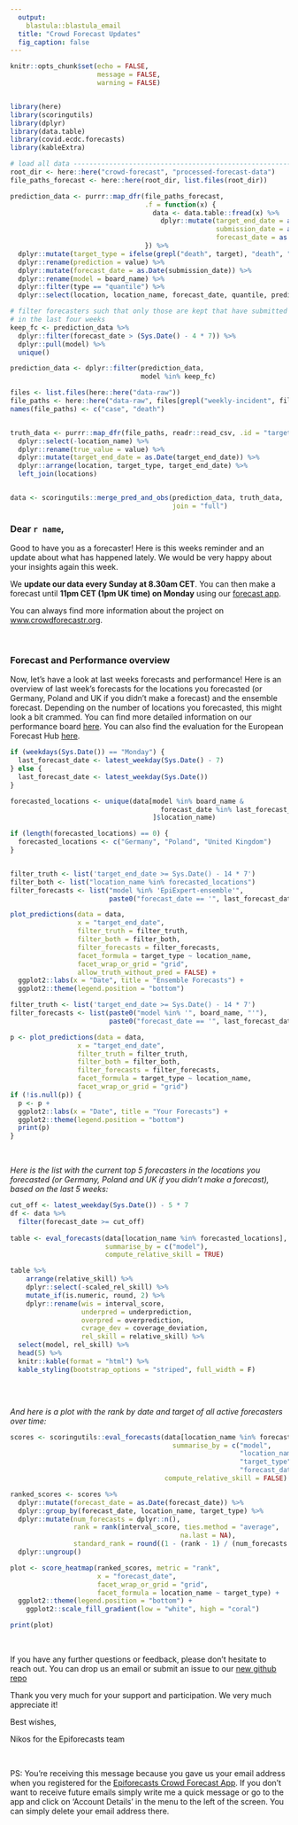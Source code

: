 ```yaml
---
  output: 
    blastula::blastula_email
  title: "Crowd Forecast Updates"
  fig_caption: false
---
```


```r

knitr::opts_chunk$set(echo = FALSE, 
                      message = FALSE, 
                      warning = FALSE)


library(here)
library(scoringutils)
library(dplyr)
library(data.table)
library(covid.ecdc.forecasts)
library(kableExtra)
```


```r
# load all data ----------------------------------------------------------------
root_dir <- here::here("crowd-forecast", "processed-forecast-data")
file_paths_forecast <- here::here(root_dir, list.files(root_dir))

prediction_data <- purrr::map_dfr(file_paths_forecast, 
                                  .f = function(x) {
                                    data <- data.table::fread(x) %>%
                                      dplyr::mutate(target_end_date = as.Date(target_end_date), 
                                                    submission_date = as.Date(submission_date), 
                                                    forecast_date = as.Date(forecast_date))
                                  }) %>%
  dplyr::mutate(target_type = ifelse(grepl("death", target), "death", "case")) %>%
  dplyr::rename(prediction = value) %>%
  dplyr::mutate(forecast_date = as.Date(submission_date)) %>%
  dplyr::rename(model = board_name) %>%
  dplyr::filter(type == "quantile") %>%
  dplyr::select(location, location_name, forecast_date, quantile, prediction, model, target_end_date, horizon, target, target_type)

# filter forecasters such that only those are kept that have submitted forecasts
# in the last four weeks
keep_fc <- prediction_data %>%
  dplyr::filter(forecast_date > (Sys.Date() - 4 * 7)) %>%
  dplyr::pull(model) %>%
  unique()

prediction_data <- dplyr::filter(prediction_data, 
                                 model %in% keep_fc)

files <- list.files(here::here("data-raw"))
file_paths <- here::here("data-raw", files[grepl("weekly-incident", files)])
names(file_paths) <- c("case", "death")


truth_data <- purrr::map_dfr(file_paths, readr::read_csv, .id = "target_type") %>%
  dplyr::select(-location_name) %>%
  dplyr::rename(true_value = value) %>%
  dplyr::mutate(target_end_date = as.Date(target_end_date)) %>%
  dplyr::arrange(location, target_type, target_end_date) %>%
  left_join(locations)


data <- scoringutils::merge_pred_and_obs(prediction_data, truth_data, 
                                         join = "full")

```


### Dear `r name`,

Good to have you as a forecaster! Here is this weeks reminder and an update about what has happened lately. We would be very happy about your insights again this week. 

We **update our data every Sunday at 8.30am CET**. You can then make a forecast until **11pm CET (1pm UK time) on Monday** using our [forecast app](https://cmmid-lshtm.shinyapps.io/crowd-forecast/).

You can always find more information about the project on [www.crowdforecastr.org](https://www.crowdforecastr.org). 

<br>

### Forecast and Performance overview

Now, let's have a look at last weeks forecasts and performance! Here is an overview of last week's forecasts for the locations you forecasted (or Germany, Poland and UK if you didn’t make a forecast) and the ensemble forecast. Depending on the number of locations you forecasted, this might look a bit crammed. You can find more detailed information on our performance board [here](https://epiforecasts.io/europe-covid-forecast). You can also find the evaluation for the European Forecast Hub [here](https://covid19forecasthub.eu/reports.html). 


```r

if (weekdays(Sys.Date()) == "Monday") {
  last_forecast_date <- latest_weekday(Sys.Date() - 7)
} else {
  last_forecast_date <- latest_weekday(Sys.Date())
}

forecasted_locations <- unique(data[model %in% board_name & 
                                      forecast_date %in% last_forecast_date
                                    ]$location_name)

if (length(forecasted_locations) == 0) {
  forecasted_locations <- c("Germany", "Poland", "United Kingdom")
}


filter_truth <- list('target_end_date >= Sys.Date() - 14 * 7')
filter_both <- list("location_name %in% forecasted_locations")
filter_forecasts <- list("model %in% 'EpiExpert-ensemble'", 
                         paste0("forecast_date == '", last_forecast_date, "'"))

plot_predictions(data = data, 
                 x = "target_end_date",
                 filter_truth = filter_truth, 
                 filter_both = filter_both,
                 filter_forecasts = filter_forecasts,
                 facet_formula = target_type ~ location_name, 
                 facet_wrap_or_grid = "grid", 
                 allow_truth_without_pred = FALSE) + 
  ggplot2::labs(x = "Date", title = "Ensemble Forecasts") + 
  ggplot2::theme(legend.position = "bottom")

filter_truth <- list('target_end_date >= Sys.Date() - 14 * 7')
filter_forecasts <- list(paste0("model %in% '", board_name, "'"), 
                         paste0("forecast_date == '", last_forecast_date, "'"))

p <- plot_predictions(data = data, 
                 x = "target_end_date",
                 filter_truth = filter_truth, 
                 filter_both = filter_both,
                 filter_forecasts = filter_forecasts,
                 facet_formula = target_type ~ location_name, 
                 facet_wrap_or_grid = "grid") 
if (!is.null(p)) {
  p <- p + 
  ggplot2::labs(x = "Date", title = "Your Forecasts") + 
  ggplot2::theme(legend.position = "bottom")
  print(p)
}


```

<br>

*Here is the list with the current top 5 forecasters in the locations you forecasted (or Germany, Poland and UK if you didn't make a forecast), based on the last 5 weeks: *

```r
cut_off <- latest_weekday(Sys.Date()) - 5 * 7
df <- data %>%
  filter(forecast_date >= cut_off)
  
table <- eval_forecasts(data[location_name %in% forecasted_locations], 
                        summarise_by = c("model"), 
                        compute_relative_skill = TRUE)

table %>%
    arrange(relative_skill) %>%
    dplyr::select(-scaled_rel_skill) %>%
    mutate_if(is.numeric, round, 2) %>%
    dplyr::rename(wis = interval_score,
                  underpred = underprediction,
                  overpred = overprediction,
                  cvrage_dev = coverage_deviation,
                  rel_skill = relative_skill) %>%
  select(model, rel_skill) %>%
  head(5) %>%
  knitr::kable(format = "html") %>% 
  kable_styling(bootstrap_options = "striped", full_width = F)



```

<br>

*And here is a plot with the rank by date and target of all active forecasters over time:*

```r
scores <- scoringutils::eval_forecasts(data[location_name %in% forecasted_locations],
                                         summarise_by = c("model", 
                                                          "location_name", 
                                                          "target_type",
                                                          "forecast_date"), 
                                       compute_relative_skill = FALSE)

ranked_scores <- scores %>%
  dplyr::mutate(forecast_date = as.Date(forecast_date)) %>%
  dplyr::group_by(forecast_date, location_name, target_type) %>%
  dplyr::mutate(num_forecasts = dplyr::n(), 
                rank = rank(interval_score, ties.method = "average",
                                           na.last = NA), 
                standard_rank = round((1 - (rank - 1) / (num_forecasts - 1)) * 100)) %>%
  dplyr::ungroup()

plot <- score_heatmap(ranked_scores, metric = "rank", 
                      x = "forecast_date",
                      facet_wrap_or_grid = "grid",
                      facet_formula = location_name ~ target_type) + 
  ggplot2::theme(legend.position = "bottom") +
    ggplot2::scale_fill_gradient(low = "white", high = "coral")

print(plot)
```

<br>

If you have any further questions or feedback, please don't hesitate to reach out. You can drop us an email or submit an issue to our [new github repo](https://github.com/epiforecasts/covid-europe-forecast)

Thank you very much for your support and participation. We very much appreciate it!

Best wishes, 

Nikos for the Epiforecasts team

<br>

PS: You're receiving this message because you gave us your email address when you registered for the [Epiforecasts Crowd Forecast App](https://cmmid-lshtm.shinyapps.io/crowd-forecast/). If you don't want to receive future emails simply write me a quick message or go to the app and click on 'Account Details' in the menu to the left of the screen. You can simply delete your email address there. 

